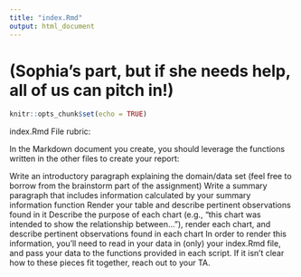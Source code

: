 ```yaml
---
title: "index.Rmd"
output: html_document
---
```

# (Sophia's part, but if she needs help, all of us can pitch in!)

```r
knitr::opts_chunk$set(echo = TRUE)
```

index.Rmd File rubric:

In the Markdown document you create, you should leverage the functions written in the other files to create your report:

Write an introductory paragraph explaining the domain/data set (feel free to borrow from the brainstorm part of the assignment)
Write a summary paragraph that includes information calculated by your summary information function
Render your table and describe pertinent observations found in it
Describe the purpose of each chart (e.g., "this chart was intended to show the relationship between..."), render each chart, and describe pertinent observations found in each chart
In order to render this information, you'll need to read in your data in (only) your index.Rmd file, and pass your data to the functions provided in each script. If it isn't clear how to these pieces fit together, reach out to your TA.